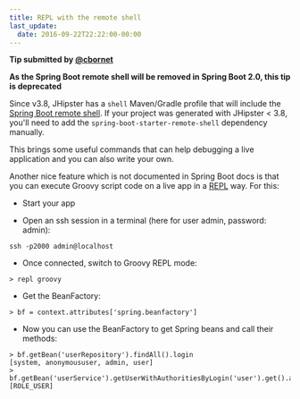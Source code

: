```yaml
---
title: REPL with the remote shell
last_update:
  date: 2016-09-22T22:22:00-00:00
---
```


__Tip submitted by [@cbornet](https://github.com/cbornet)__

**As the Spring Boot remote shell will be removed in Spring Boot 2.0, this tip is deprecated**

Since v3.8, JHipster has a `shell` Maven/Gradle profile that will include the [Spring Boot remote shell](http://docs.spring.io/spring-boot/docs/current/reference/html/production-ready-remote-shell.html).
If your project was generated with JHipster < 3.8, you'll need to add the `spring-boot-starter-remote-shell` dependency manually.

This brings some useful commands that can help debugging a live application and you can also write your own.

Another nice feature which is not documented in Spring Boot docs is that you can execute Groovy script code on a live app in a [REPL](https://en.wikipedia.org/wiki/Read%E2%80%93eval%E2%80%93print_loop) way.
For this:

  * Start your app

  * Open an ssh session in a terminal (here for user admin, password: admin):

```shell
ssh -p2000 admin@localhost
```

* Once connected, switch to Groovy REPL mode:

```shell
> repl groovy
```

* Get the BeanFactory:

```shell
> bf = context.attributes['spring.beanfactory']
```

* Now you can use the BeanFactory to get Spring beans and call their methods:

```shell
> bf.getBean('userRepository').findAll().login
[system, anonymoususer, admin, user]
> bf.getBean('userService').getUserWithAuthoritiesByLogin('user').get().authorities.name
[ROLE_USER]
```
